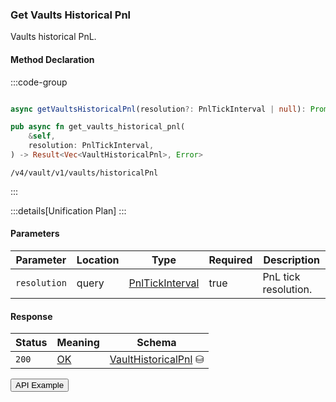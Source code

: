 
### Get Vaults Historical Pnl

Vaults historical PnL.

#### Method Declaration

:::code-group

```python [Python]

```

```typescript [TypeScript]
async getVaultsHistoricalPnl(resolution?: PnlTickInterval | null): Promise<Data>
```

```rust [Rust]
pub async fn get_vaults_historical_pnl(
    &self,
    resolution: PnlTickInterval,
) -> Result<Vec<VaultHistoricalPnl>, Error>
```

```url [API]
/v4/vault/v1/vaults/historicalPnl
```

:::

:::details[Unification Plan]
:::

#### Parameters

| Parameter           | Location | Type               | Required    | Description             |
| ------------------- | -------- | ------------------ | ----------- | ----------------------- |
| `resolution`           | query    | [PnlTickInterval] | true        | PnL tick resolution.    |

#### Response

| Status | Meaning     | Schema                          |
| ------ | ----------- | ------------------------------- |
| `200`  | [OK]        | [VaultHistoricalPnl] ⛁          |

<Button href="https://indexer.v4testnet.dydx.exchange/v4/vault/v1/megavault/historicalPnl?resolution=day">API Example</Button>

[PnlTickInterval]: /types/pnl_tick_interval
[OK]: /types/ok
[VaultHistoricalPnl]: /types/vault_historical_pnl
